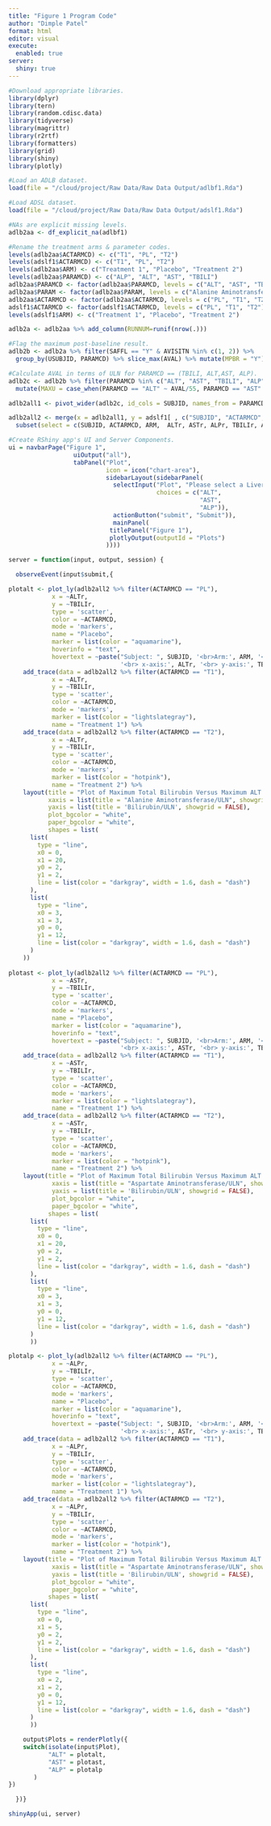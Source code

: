 ```yaml
---
title: "Figure 1 Program Code"
author: "Dimple Patel"
format: html
editor: visual
execute:
  enabled: true
server:
  shiny: true
---
```


```r
#Download appropriate libraries.
library(dplyr)
library(tern)
library(random.cdisc.data)
library(tidyverse)
library(magrittr)
library(r2rtf)
library(formatters)
library(grid)
library(shiny)
library(plotly)

#Load an ADLB dataset.
load(file = "/cloud/project/Raw Data/Raw Data Output/adlbf1.Rda")

#Load ADSL dataset.
load(file = "/cloud/project/Raw Data/Raw Data Output/adslf1.Rda")

#NAs are explicit missing levels.
adlb2aa <- df_explicit_na(adlbf1)

#Rename the treatment arms & parameter codes.
levels(adlb2aa$ACTARMCD) <- c("T1", "PL", "T2")
levels(adslf1$ACTARMCD) <- c("T1", "PL", "T2")
levels(adlb2aa$ARM) <- c("Treatment 1", "Placebo", "Treatment 2")
levels(adlb2aa$PARAMCD) <- c("ALP", "ALT", "AST", "TBILI")
adlb2aa$PARAMCD <- factor(adlb2aa$PARAMCD, levels = c("ALT", "AST", "TBILI", "ALP"))
adlb2aa$PARAM <- factor(adlb2aa$PARAM, levels = c("Alanine Aminotransferase Measurement", "Aspartate Aminotransferase Measurement", "Total Bilirubin Measurement", "Alkaline Phosphatase Measurement"))
adlb2aa$ACTARMCD <- factor(adlb2aa$ACTARMCD, levels = c("PL", "T1", "T2")) 
adslf1$ACTARMCD <- factor(adslf1$ACTARMCD, levels = c("PL", "T1", "T2")) 
levels(adslf1$ARM) <- c("Treatment 1", "Placebo", "Treatment 2")

adlb2a <- adlb2aa %>% add_column(RUNNUM=runif(nrow(.)))

#Flag the maximum post-baseline result.
adlb2b <- adlb2a %>% filter(SAFFL == "Y" & AVISITN %in% c(1, 2)) %>%
  group_by(USUBJID, PARAMCD) %>% slice_max(AVAL) %>% mutate(MPBR = "Y")

#Calculate AVAL in terms of ULN for PARAMCD == (TBILI, ALT,AST, ALP).
adlb2c <- adlb2b %>% filter(PARAMCD %in% c("ALT", "AST", "TBILI", "ALP") & MPBR == "Y") %>%
  mutate(MAXU = case_when(PARAMCD == "ALT" ~ AVAL/55, PARAMCD == "AST" ~ AVAL/33, PARAMCD == "ALP" ~ AVAL/147), MAXUB = case_when(PARAMCD == "TBILI" ~ AVAL/1.2))

adlb2all1 <- pivot_wider(adlb2c, id_cols = SUBJID, names_from = PARAMCD, values_from = c(MAXU, MAXUB, AVISIT))

adlb2all2 <- merge(x = adlb2all1, y = adslf1[ , c("SUBJID", "ACTARMCD", "ARM")], by = "SUBJID", all.x = TRUE) %>% mutate(ALTr = round(MAXU_ALT, 3), ASTr = round(MAXU_AST, 3), ALPr = round(MAXU_ALP, 3), TBILIr = round(MAXUB_TBILI, 3)) %>%
  subset(select = c(SUBJID, ACTARMCD, ARM,  ALTr, ASTr, ALPr, TBILIr, AVISIT_ALT, AVISIT_AST)) 

#Create RShiny app's UI and Server Components.
ui = navbarPage("Figure 1",
                  uiOutput("all"),
                  tabPanel("Plot",
                           icon = icon("chart-area"),
                           sidebarLayout(sidebarPanel(
                             selectInput("Plot", "Please select a Liver Biochemical Test to view:",
                                         choices = c("ALT", 
                                                     "AST", 
                                                     "ALP")),
                             actionButton("submit", "Submit")),
                             mainPanel(
                            titlePanel("Figure 1"), 
                            plotlyOutput(outputId = "Plots")
                           ))))

server = function(input, output, session) {

  observeEvent(input$submit,{

plotalt <- plot_ly(adlb2all2 %>% filter(ACTARMCD == "PL"), 
            x = ~ALTr,
            y = ~TBILIr,
            type = 'scatter', 
            color = ~ACTARMCD,
            mode = 'markers',
            name = "Placebo",
            marker = list(color = "aquamarine"),
            hoverinfo = "text",
            hovertext = ~paste("Subject: ", SUBJID, '<br>Arm:', ARM, '<br>Visit:', AVISIT_ALT,
                               '<br> x-axis:', ALTr, '<br> y-axis:', TBILIr)) %>%
    add_trace(data = adlb2all2 %>% filter(ACTARMCD == "T1"),
            x = ~ALTr,
            y = ~TBILIr,
            type = 'scatter', 
            color = ~ACTARMCD,
            mode = 'markers',
            marker = list(color = "lightslategray"),
            name = "Treatment 1") %>% 
    add_trace(data = adlb2all2 %>% filter(ACTARMCD == "T2"),
            x = ~ALTr,
            y = ~TBILIr,
            type = 'scatter', 
            color = ~ACTARMCD,
            mode = 'markers',
            marker = list(color = "hotpink"),
            name = "Treatment 2") %>%
    layout(title = "Plot of Maximum Total Bilirubin Versus Maximum ALT or AST or ALP\n<Analysis Set>",
           xaxis = list(title = "Alanine Aminotransferase/ULN", showgrid = FALSE),
           yaxis = list(title = 'Bilirubin/ULN', showgrid = FALSE),
           plot_bgcolor = "white",
           paper_bgcolor = "white",
           shapes = list(
      list(
        type = "line",
        x0 = 0,
        x1 = 20,
        y0 = 2,
        y1 = 2,
        line = list(color = "darkgray", width = 1.6, dash = "dash")
      ),
      list(
        type = "line",
        x0 = 3,
        x1 = 3,
        y0 = 0,
        y1 = 12,
        line = list(color = "darkgray", width = 1.6, dash = "dash")
      )
    ))
  
plotast <- plot_ly(adlb2all2 %>% filter(ACTARMCD == "PL"), 
            x = ~ASTr,
            y = ~TBILIr,
            type = 'scatter', 
            color = ~ACTARMCD,
            mode = 'markers',
            name = "Placebo",
            marker = list(color = "aquamarine"),
            hoverinfo = "text",
            hovertext = ~paste("Subject: ", SUBJID, '<br>Arm:', ARM, '<br>Visit:', AVISIT_AST,
                               '<br> x-axis:', ASTr, '<br> y-axis:', TBILIr)) %>%
    add_trace(data = adlb2all2 %>% filter(ACTARMCD == "T1"),
            x = ~ASTr,
            y = ~TBILIr,
            type = 'scatter', 
            color = ~ACTARMCD,
            mode = 'markers',
            marker = list(color = "lightslategray"),
            name = "Treatment 1") %>% 
    add_trace(data = adlb2all2 %>% filter(ACTARMCD == "T2"),
            x = ~ASTr,
            y = ~TBILIr,
            type = 'scatter', 
            color = ~ACTARMCD,
            mode = 'markers',
            marker = list(color = "hotpink"),
            name = "Treatment 2") %>%
    layout(title = "Plot of Maximum Total Bilirubin Versus Maximum ALT or AST or ALP\n<Analysis Set>",
            xaxis = list(title = "Aspartate Aminotransferase/ULN", showgrid = FALSE),
            yaxis = list(title = 'Bilirubin/ULN', showgrid = FALSE),
            plot_bgcolor = "white",
            paper_bgcolor = "white",
           shapes = list(
      list(
        type = "line",
        x0 = 0,
        x1 = 20,
        y0 = 2,
        y1 = 2,
        line = list(color = "darkgray", width = 1.6, dash = "dash")
      ),
      list(
        type = "line",
        x0 = 3,
        x1 = 3,
        y0 = 0,
        y1 = 12,
        line = list(color = "darkgray", width = 1.6, dash = "dash")
      )
      ))

plotalp <- plot_ly(adlb2all2 %>% filter(ACTARMCD == "PL"), 
            x = ~ALPr,
            y = ~TBILIr,
            type = 'scatter', 
            color = ~ACTARMCD,
            mode = 'markers',
            name = "Placebo",
            marker = list(color = "aquamarine"),
            hoverinfo = "text",
            hovertext = ~paste("Subject: ", SUBJID, '<br>Arm:', ARM, '<br>Visit:', AVISIT_AST,
                               '<br> x-axis:', ASTr, '<br> y-axis:', TBILIr)) %>%
    add_trace(data = adlb2all2 %>% filter(ACTARMCD == "T1"),
            x = ~ALPr,
            y = ~TBILIr,
            type = 'scatter', 
            color = ~ACTARMCD,
            mode = 'markers',
            marker = list(color = "lightslategray"),
            name = "Treatment 1") %>% 
    add_trace(data = adlb2all2 %>% filter(ACTARMCD == "T2"),
            x = ~ALPr,
            y = ~TBILIr,
            type = 'scatter', 
            color = ~ACTARMCD,
            mode = 'markers',
            marker = list(color = "hotpink"),
            name = "Treatment 2") %>%
    layout(title = "Plot of Maximum Total Bilirubin Versus Maximum ALT or AST or ALP\n<Analysis Set>",
            xaxis = list(title = "Aspartate Aminotransferase/ULN", showgrid = FALSE),
            yaxis = list(title = 'Bilirubin/ULN', showgrid = FALSE),
            plot_bgcolor = "white",
            paper_bgcolor = "white",
           shapes = list(
      list(
        type = "line",
        x0 = 0,
        x1 = 5,
        y0 = 2,
        y1 = 2,
        line = list(color = "darkgray", width = 1.6, dash = "dash")
      ),
      list(
        type = "line",
        x0 = 2,
        x1 = 2,
        y0 = 0,
        y1 = 12,
        line = list(color = "darkgray", width = 1.6, dash = "dash")
      )
      ))

    output$Plots = renderPlotly({
    switch(isolate(input$Plot),
           "ALT" = plotalt,
           "AST" = plotast,
           "ALP" = plotalp
       )
})

  })}

shinyApp(ui, server)
```
